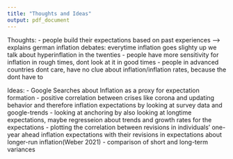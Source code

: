 ```yaml
---
title: "Thoughts and Ideas"
output: pdf_document
---
```


Thoughts:
- people build their expectations based on past experiences --> explains german inflation debates: everytime inflation goes slighty up we talk about hyperinflation in the twenties
- people have more sensitivity for inflation in rough times, dont look at it in good times
- people in advanced countries dont care, have no clue about inflation/inflation rates, because the dont have to

 
Ideas:
- Google Searches about Inflation as a proxy for expectation formation
- positive correlation between crises like corona and updating behavior and therefore inflation expectations by looking at survey data and google-trends
- looking at anchoring by also looking at longtime expectations, maybe regresseion about trends and growth rates for the expectations
- plotting the correlation between revisions in individuals’ one-year ahead inflation expectations with their revisions in expectations about longer-run inflation(Weber 2021)
- comparison of short and long-term variances
